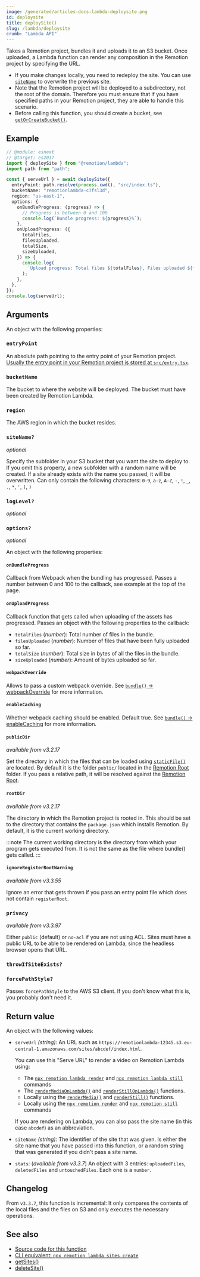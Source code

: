 ```yaml
---
image: /generated/articles-docs-lambda-deploysite.png
id: deploysite
title: deploySite()
slug: /lambda/deploysite
crumb: "Lambda API"
---
```


Takes a Remotion project, bundles it and uploads it to an S3 bucket. Once uploaded, a Lambda function can render any composition in the Remotion project by specifying the URL.

- If you make changes locally, you need to redeploy the site. You can use [`siteName`](#sitename) to overwrite the previous site.
- Note that the Remotion project will be deployed to a subdirectory, not the root of the domain. Therefore you must ensure that if you have specified paths in your Remotion project, they are able to handle this scenario.
- Before calling this function, you should create a bucket, see [`getOrCreateBucket()`](/docs/lambda/getorcreatebucket).

## Example

```ts twoslash
// @module: esnext
// @target: es2017
import { deploySite } from "@remotion/lambda";
import path from "path";

const { serveUrl } = await deploySite({
  entryPoint: path.resolve(process.cwd(), "src/index.ts"),
  bucketName: "remotionlambda-c7fsl3d",
  region: "us-east-1",
  options: {
    onBundleProgress: (progress) => {
      // Progress is between 0 and 100
      console.log(`Bundle progress: ${progress}%`);
    },
    onUploadProgress: ({
      totalFiles,
      filesUploaded,
      totalSize,
      sizeUploaded,
    }) => {
      console.log(
        `Upload progress: Total files ${totalFiles}, Files uploaded ${filesUploaded}, Total size ${totalSize}, Size uploaded ${sizeUploaded}`,
      );
    },
  },
});
console.log(serveUrl);
```

## Arguments

An object with the following properties:

### `entryPoint`

An absolute path pointing to the entry point of your Remotion project. [Usually the entry point in your Remotion project is stored at `src/entry.tsx`](/docs/terminology/entry-point).

### `bucketName`

The bucket to where the website will be deployed. The bucket must have been created by Remotion Lambda.

### `region`

The AWS region in which the bucket resides.

### `siteName?`

_optional_

Specify the subfolder in your S3 bucket that you want the site to deploy to. If you omit this property, a new subfolder with a random name will be created. If a site already exists with the name you passed, it will be overwritten. Can only contain the following characters: `0-9`, `a-z`, `A-Z`, `-`, `!`, `_`, `.`, `*`, `'`, `(`, `)`

### `logLevel?`<AvailableFrom v="4.0.140"/>

_optional_

<Options id="log" />

### `options?`

_optional_

An object with the following properties:

#### `onBundleProgress`

Callback from Webpack when the bundling has progressed. Passes a number between 0 and 100 to the callback, see example at the top of the page.

#### `onUploadProgress`

Callback function that gets called when uploading of the assets has progressed. Passes an object with the following properties to the callback:

- `totalFiles` (_number_): Total number of files in the bundle.
- `filesUploaded` (_number_): Number of files that have been fully uploaded so far.
- `totalSize` (_number_): Total size in bytes of all the files in the bundle.
- `sizeUploaded` (_number_): Amount of bytes uploaded so far.

#### `webpackOverride`

Allows to pass a custom webpack override. See [`bundle()` -> webpackOverride](/docs/bundle#webpackoverride) for more information.

#### `enableCaching`

Whether webpack caching should be enabled. Default true. See [`bundle()` -> enableCaching](/docs/bundle#enablecaching) for more information.

#### `publicDir`

_available from v3.2.17_

Set the directory in which the files that can be loaded using [`staticFile()`](/docs/staticfile) are located. By default it is the folder `public/` located in the [Remotion Root](/docs/terminology/remotion-root) folder. If you pass a relative path, it will be resolved against the [Remotion Root](/docs/terminology/remotion-root).

#### `rootDir`

_available from v3.2.17_

The directory in which the Remotion project is rooted in. This should be set to the directory that contains the `package.json` which installs Remotion. By default, it is the current working directory.

:::note
The current working directory is the directory from which your program gets executed from. It is not the same as the file where bundle() gets called.
:::

#### `ignoreRegisterRootWarning`

_available from v3.3.55_

Ignore an error that gets thrown if you pass an entry point file which does not contain `registerRoot`.

### `privacy`

_available from v3.3.97_

Either `public` (default) or `no-acl` if you are not using ACL. Sites must have a public URL to be able to be rendered on Lambda, since the headless browser opens that URL.

### `throwIfSiteExists?`<AvailableFrom v="4.0.141"/>

<Options id="throw-if-site-exists" />

### `forcePathStyle?`<AvailableFrom v="4.0.202" />

Passes `forcePathStyle` to the AWS S3 client. If you don't know what this is, you probably don't need it.

## Return value

An object with the following values:

- `serveUrl` _(string)_: An URL such as `https://remotionlambda-12345.s3.eu-central-1.amazonaws.com/sites/abcdef/index.html`.

  You can use this "Serve URL" to render a video on Remotion Lambda using:

  - The [`npx remotion lambda render`](/docs/lambda/cli/render) and [`npx remotion lambda still`](/docs/lambda/cli/still) commands
  - The [`renderMediaOnLambda()`](/docs/lambda/rendermediaonlambda) and [`renderStillOnLambda()`](/docs/lambda/renderstillonlambda) functions.
  - Locally using the [`renderMedia()`](/docs/renderer/render-media) and [`renderStill()`](/docs/renderer/render-still) functions.
  - Locally using the [`npx remotion render`](/docs/cli) and [`npx remotion still`](/docs/cli) commands

  If you are rendering on Lambda, you can also pass the site name (in this case `abcdef`) as an abbreviation.

- `siteName` _(string)_: The identifier of the site that was given. Is either the site name that you have passed into this function, or a random string that was generated if you didn't pass a site name.

- `stats`: (_available from v3.3.7_) An object with 3 entries: `uploadedFiles`, `deletedFiles` and `untouchedFiles`. Each one is a `number`.

## Changelog

From `v3.3.7`, this function is incremental: It only compares the contents of the local files and the files on S3 and only executes the necessary operations.

## See also

- [Source code for this function](https://github.com/remotion-dev/remotion/blob/main/packages/lambda/src/api/deploy-site.ts)
- [CLI equivalent: `npx remotion lambda sites create`](/docs/lambda/cli/sites#create)
- [getSites()](/docs/lambda/getsites)
- [deleteSite()](/docs/lambda/deletesite)
